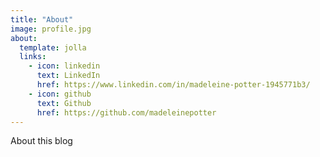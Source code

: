 ```yaml
---
title: "About"
image: profile.jpg
about:
  template: jolla
  links:
    - icon: linkedin
      text: LinkedIn
      href: https://www.linkedin.com/in/madeleine-potter-1945771b3/
    - icon: github
      text: Github
      href: https://github.com/madeleinepotter
---
```


About this blog
